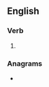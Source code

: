 ==English==

===Verb===
{{head|en|verb form}}

# {{present participle of|en|blockade|nocat=1}}

===Anagrams===
* {{anagrams|en|a=abcdgiklno|adblocking}}